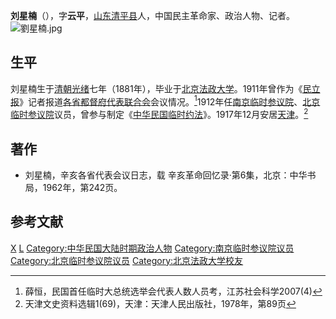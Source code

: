 {{Otheruses|other=名为刘云平的其他人物|刘云平}}
{{Infobox Officeholder
|姓名=劉星楠
|圖像=File:劉星楠2.jpg
|圖像大小=200px
|圖像說明=  
|字    = 
|號    = 
|別名    = 
|出生日期 = 
|出生地點 = 
|逝世日期 = 
|逝世地點 = 
|死因    = 
|墓地    = 
|籍貫    = 
|政黨    = 
|parents  = 
|配偶   =
|伴侶    = 
|relatives  =  
|children  =  
|著作    = 
|past    = 
}}
'''刘星楠'''（{{bd|1881年||？|}}），字'''云平'''，[[山东|山东]][[清平县|清平县]]人，中国民主革命家、政治人物、记者。
[[File:劉星楠.jpg|thumb]]
==生平==
刘星楠生于[[清朝|清朝]][[光绪|光绪]]七年（1881年），毕业于[[北京法政大学|北京法政大学]]。1911年曾作为《[[民立报|民立报]]》记者报道[[各省都督府代表联合会|各省都督府代表联合会]]会议情况。<ref>	薛恒，民国首任临时大总统选举会代表人数人员考，江苏社会科学2007(4)</ref>1912年任[[南京临时参议院|南京临时参议院]]、[[北京临时参议院|北京临时参议院]]议员，曾参与制定《[[中华民国临时约法|中华民国临时约法]]》。1917年12月安居[[天津|天津]]。<ref>天津文史资料选辑1(69)，天津：天津人民出版社，1978年，第89页</ref>

{{来源请求|1961年，刘星楠逝世。}}

==著作==
*刘星楠，辛亥各省代表会议日志，载 辛亥革命回忆录·第6集，北京：中华书局，1962年，第242页。

==参考文献==
{{reflist}}

{{第一次北京臨時參議院}}
{{中華民國第二屆國會參議院議員}}

{{Authority control}}

{{DEFAULTSORT:}}
[[Category:刘姓|X]]
[[Category:清平人|L]]
[[Category:中华民国大陆时期政治人物|Category:中华民国大陆时期政治人物]]
[[Category:南京临时参议院议员|Category:南京临时参议院议员]]
[[Category:北京临时参议院议员|Category:北京临时参议院议员]]
[[Category:北京法政大学校友|Category:北京法政大学校友]]